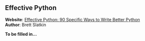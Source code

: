 
## Effective Python

<UnderConstruction />

**Website**: [Effective Python: 90 Specific Ways to Write Better Python](https://effectivepython.com)\
**Author**: Brett Slatkin

**To be filled in...**
